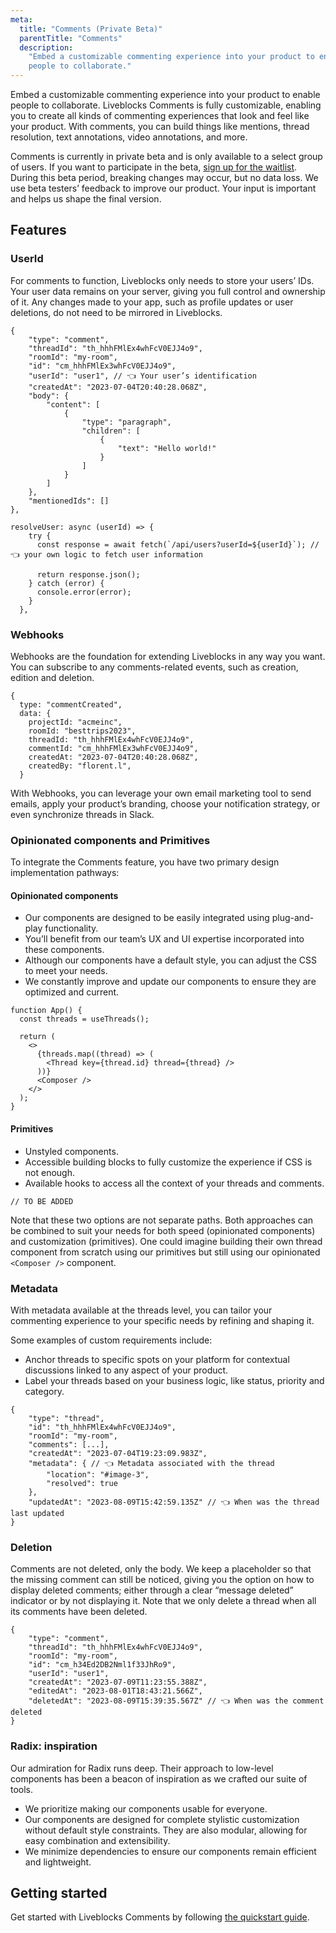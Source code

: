 ```yaml
---
meta:
  title: "Comments (Private Beta)"
  parentTitle: "Comments"
  description:
    "Embed a customizable commenting experience into your product to enable
    people to collaborate."
---
```


Embed a customizable commenting experience into your product to enable people to
collaborate. Liveblocks Comments is fully customizable, enabling you to create
all kinds of commenting experiences that look and feel like your product. With
comments, you can build things like mentions, thread resolution, text
annotations, video annotations, and more.

<Banner title="Private beta">

Comments is currently in private beta and is only available to a select group of
users. If you want to participate in the beta,
[sign up for the waitlist](https://forms.gle/xgp54aTMsoH8hrjU9). During this
beta period, breaking changes may occur, but no data loss. We use beta testers’
feedback to improve our product. Your input is important and helps us shape the
final version.

</Banner>

## Features

### UserId

For comments to function, Liveblocks only needs to store your users’ IDs. Your
user data remains on your server, giving you full control and ownership of it.
Any changes made to your app, such as profile updates or user deletions, do not
need to be mirrored in Liveblocks.

```tsx
{
    "type": "comment",
    "threadId": "th_hhhFMlEx4whFcV0EJJ4o9",
    "roomId": "my-room",
    "id": "cm_hhhFMlEx3whFcV0EJJ4o9",
    "userId": "user1", // 👈 Your user’s identification
    "createdAt": "2023-07-04T20:40:28.068Z",
    "body": {
        "content": [
            {
                "type": "paragraph",
                "children": [
                    {
                        "text": "Hello world!"
                    }
                ]
            }
        ]
    },
    "mentionedIds": []
},
```

```tsx
resolveUser: async (userId) => {
    try {
      const response = await fetch(`/api/users?userId=${userId}`); // 👈 your own logic to fetch user information

      return response.json();
    } catch (error) {
      console.error(error);
    }
  },
```

### Webhooks

Webhooks are the foundation for extending Liveblocks in any way you want. You
can subscribe to any comments-related events, such as creation, edition and
deletion.

```tsx
{
  type: "commentCreated",
  data: {
    projectId: "acmeinc",
    roomId: "besttrips2023",
    threadId: "th_hhhFMlEx4whFcV0EJJ4o9",
    commentId: "cm_hhhFMlEx3whFcV0EJJ4o9",
    createdAt: "2023-07-04T20:40:28.068Z",
    createdBy: "florent.l",
  }
```

With Webhooks, you can leverage your own email marketing tool to send emails,
apply your product’s branding, choose your notification strategy, or even
synchronize threads in Slack.

### Opinionated components and Primitives

To integrate the Comments feature, you have two primary design implementation
pathways:

#### Opinionated components

- Our components are designed to be easily integrated using plug-and-play
  functionality.
- You’ll benefit from our team’s UX and UI expertise incorporated into these
  components.
- Although our components have a default style, you can adjust the CSS to meet
  your needs.
- We constantly improve and update our components to ensure they are optimized
  and current.

```tsx
function App() {
  const threads = useThreads();

  return (
    <>
      {threads.map((thread) => (
        <Thread key={thread.id} thread={thread} />
      ))}
      <Composer />
    </>
  );
}
```

#### Primitives

- Unstyled components.
- Accessible building blocks to fully customize the experience if CSS is not
  enough.
- Available hooks to access all the context of your threads and comments.

```tsx
// TO BE ADDED
```

Note that these two options are not separate paths. Both approaches can be
combined to suit your needs for both speed (opinionated components) and
customization (primitives). One could imagine building their own thread
component from scratch using our primitives but still using our opinionated
`<Composer />` component.

### Metadata

With metadata available at the threads level, you can tailor your commenting
experience to your specific needs by refining and shaping it.

Some examples of custom requirements include:

- Anchor threads to specific spots on your platform for contextual discussions
  linked to any aspect of your product.
- Label your threads based on your business logic, like status, priority and
  category.

```tsx
{
    "type": "thread",
    "id": "th_hhhFMlEx4whFcV0EJJ4o9",
    "roomId": "my-room",
    "comments": [...],
    "createdAt": "2023-07-04T19:23:09.983Z",
    "metadata": { // 👈 Metadata associated with the thread
        "location": "#image-3",
        "resolved": true
    },
    "updatedAt": "2023-08-09T15:42:59.135Z" // 👈 When was the thread last updated
}
```

### Deletion

Comments are not deleted, only the body. We keep a placeholder so that the
missing comment can still be noticed, giving you the option on how to display
deleted comments; either through a clear “message deleted” indicator or by not
displaying it. Note that we only delete a thread when all its comments have been
deleted.

```tsx
{
    "type": "comment",
    "threadId": "th_hhhFMlEx4whFcV0EJJ4o9",
    "roomId": "my-room",
    "id": "cm_h34Ed2DB2Nml1f33JhRo9",
    "userId": "user1",
    "createdAt": "2023-07-09T11:23:55.388Z",
    "editedAt": "2023-08-01T18:43:21.566Z",
    "deletedAt": "2023-08-09T15:39:35.567Z" // 👈 When was the comment deleted
}
```

### Radix: inspiration

Our admiration for Radix runs deep. Their approach to low-level components has
been a beacon of inspiration as we crafted our suite of tools.

- We prioritize making our components usable for everyone.
- Our components are designed for complete stylistic customization without
  default style constraints. They are also modular, allowing for easy
  combination and extensibility.
- We minimize dependencies to ensure our components remain efficient and
  lightweight.

## Getting started

Get started with Liveblocks Comments by following
[the quickstart guide](/docs/get-started/react-comments).
